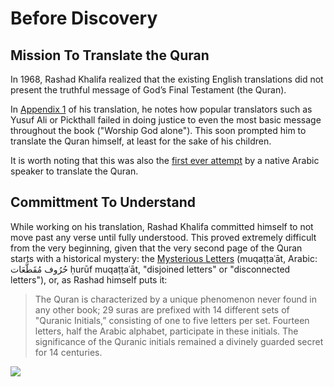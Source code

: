 # Before Discovery

## Mission To Translate the Quran

In 1968, Rashad Khalifa realized that the existing English translations did not present the truthful message of God’s Final Testament (the Quran). 

In [Appendix 1](https://www.masjidtucson.org/quran/appendices/appendix1verify.html) of his translation, he notes how popular translators such as Yusuf Ali or Pickthall failed in doing justice to even the most basic message throughout the book ("Worship God alone").  This soon prompted him to translate the Quran himself, at least for the sake of his children.

It is worth noting that this was also the [first ever attempt](https://en.wikipedia.org/wiki/List_of_translations_of_the_Quran) by a native Arabic speaker to translate the Quran.

## Committment To Understand

While working on his translation, Rashad Khalifa committed himself to not move past any verse until fully understood. This proved extremely difficult from the very beginning, given that the very second page of the Quran starts with a historical mystery: the [Mysterious Letters](https://en.wikipedia.org/wiki/Muqatta%CA%BFat) (muqaṭṭaʿāt, Arabic: حُرُوف مُقَطَّعَات ḥurūf muqaṭṭaʿāt, "disjoined letters" or "disconnected letters"), or, as Rashad himself puts it:

> The Quran is characterized by a unique phenomenon never found in any other book; 29 suras are prefixed with 14 different sets of "Quranic Initials,” consisting of one to five letters per set. Fourteen letters, half the Arabic alphabet, participate in these initials. The significance of the Quranic initials remained a divinely guarded secret for 14 centuries.


![](https://i.imgur.com/CY96Sal.png)